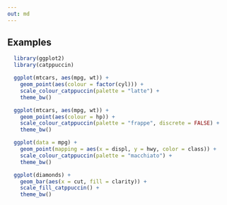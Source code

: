 ```yaml
---
out: md
---
```


## Examples

```r
  library(ggplot2)
  library(catppuccin)
```

```r
  ggplot(mtcars, aes(mpg, wt)) +
    geom_point(aes(colour = factor(cyl))) +
    scale_colour_catppuccin(palette = "latte") +
    theme_bw()
```

```r
  ggplot(mtcars, aes(mpg, wt)) +
    geom_point(aes(colour = hp)) +
    scale_colour_catppuccin(palette = "frappe", discrete = FALSE) +
    theme_bw()
```

```r
  ggplot(data = mpg) +
    geom_point(mapping = aes(x = displ, y = hwy, color = class)) +
    scale_colour_catppuccin(palette = "macchiato") +
    theme_bw()
```

```r
  ggplot(diamonds) +
    geom_bar(aes(x = cut, fill = clarity)) +
    scale_fill_catppuccin() +
    theme_bw()
```
